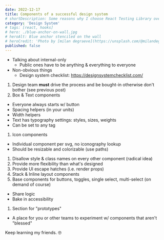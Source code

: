 ```yaml
---
date: 2022-12-17
title: Components of a successful design system
# shortDescription: Some reasons why I choose React Testing Library over Enzyme for testing React components
category: 'Design System'
# tags: [react, hooks]
# hero: ./blue-anchor-on-wall.jpg
# heroAlt: Blue anchor stenciled on the wall
# heroCredit: 'Photo by [milan degraeve](https://unsplash.com/@milandegraeve)'
published: false
---
```


- Talking about internal-only
  - Public ones have to be anything & everything to everyone
- Non-obvious things
  - Design system checklist: https://designsystemchecklist.com/

1. Design team **must** drive the process and be bought-in otherwise don't bother (see previous post)
1. Box & Text components

- Everyone always starts w/ button
- Spacing helpers (in your units)
- Width helpers
- Text has typography settings: styles, sizes, weights
- Can be set to any tag

1. Icon components

- Individual component per svg, no iconography lookup
- Should be resizable and colorizable (use paths)

1. Disallow style & class names on every other component (radical idea)
1. Provide more flexibility than what's designed
1. Provide UI escape hatches (i.e. render props)
1. Stack & Inline layout components
1. Base components for buttons, toggles, single select, multi-select (on demand of course)

- Share logic
- Bake in accessibility

1. Section for "prototypes"

- A place for you or other teams to experiment w/ components that aren't "blessed"

Keep learning my friends. 🤓
